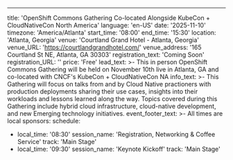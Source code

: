 ---
title: 'OpenShift Commons Gathering Co-located Alongside KubeCon + CloudNativeCon North America'
language: 'en-US'
date: '2025-11-10'
timezone: 'America/Atlanta'
start_time: '08:00'
end_time: '15:30'
location: 'Atlanta, Georgia'
venue: 'Courtland Grand Hotel - Atlanta, Georgia'
venue_URL: 'https://courtlandgrandhotel.com/'
venue_address: '165 Courtland St NE, Atlanta, GA 30303'
registration_text: 'Coming Soon'
registration_URL: ''
price: 'Free'
lead_text: >-
  This in person OpenShift Commons Gathering will be held on November 10th live in Atlanta, GA and co-located with CNCF's KubeCon + CloudNativeCon NA
info_text: >-
  This Gathering will focus on talks from and by Cloud Native practioners with production deployments sharing their use cases, insights into their workloads and lessons learned along the way. Topics covered during this Gathering include hybrid cloud infrastructure, cloud-native development, and new Emerging technology initiatives.
event_footer_text: >-
  All times are local
sponsors:
schedule:
  - local_time: '08:30'
    session_name: 'Registration, Networking & Coffee Service'
    track: 'Main Stage'
  - local_time: '09:30'
    session_name: 'Keynote Kickoff'
    track: 'Main Stage'
